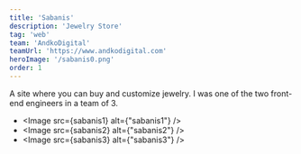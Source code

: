```yaml
---
title: 'Sabanis'
description: 'Jewelry Store'
tag: 'web'
team: 'AndkoDigital'
teamUrl: 'https://www.andkodigital.com'
heroImage: '/sabanis0.png' 
order: 1
---
```



A site where you can buy and customize jewelry. I was one of the two front-end engineers in a team of 3.

* <Image src={sabanis1} alt={"sabanis1"} />
* <Image src={sabanis2} alt={"sabanis2"} />
* <Image src={sabanis3} alt={"sabanis3"} />